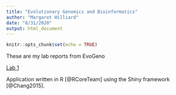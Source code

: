```yaml
---
title: "Evolutionary Genomics and Bioinformatics"
author: "Margaret Hilliard"
date: "8/31/2020"
output: html_document
---
```


```r
knitr::opts_chunk$set(echo = TRUE)
```
These are my lab reports from EvoGeno 

[Lab 1](hilliardlab2.html)

Application written in R [@RCoreTeam] using the Shiny framework [@Chang2015].